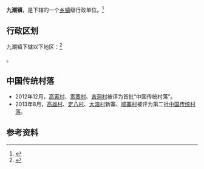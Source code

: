 {{中国乡级行政区|52/26/31/105/000}}

'''九潮镇'''，是{{PRC admin/fullname|52/26/31/105/000|3}}下辖的一个[[乡镇|乡镇]]级行政单位。<ref>{{PRC admin/ref sgc|{{PRC admin/parent|52/26/31/105/000}}}}</ref>

== 行政区划 ==

九潮镇下辖以下地区：<ref>{{PRC admin/ref sgc|52/26/31/105/000}}</ref>

{{PRC admin/children|52/26/31/105/000}}。

==中国传统村落==
* 2012年12月，[[高寅村|高寅村]]、[[贡寨村|贡寨村]]、[[吝洞村|吝洞村]]被评为首批“中国传统村落”。
* 2013年8月，[[高雄村|高雄村]]、[[定八村|定八村]]、[[大溶村|大溶村]]新寨、[[顺寨村|顺寨村]]被评为第二批[[中国传统村落|中国传统村落]]。

== 参考资料 ==

{{reflist}}

{{行政区划小作品}}
{{PRC admin/navcat|52/26/31/105/000}}